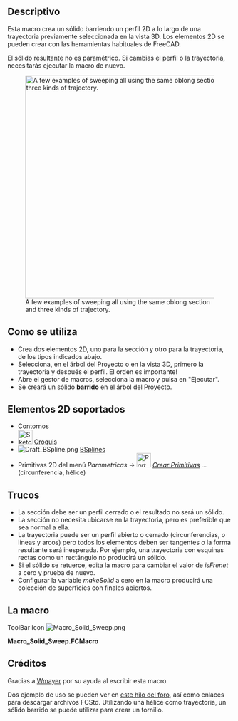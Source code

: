 <languages/>
{{Macro/es
|Name=Solid Sweep
|Icon=Macro_Solid_Sweep.png
|Translate=Solid Sweep
|Description=Crea un sólido barriendo un perfil a lo largo de una trayectoria.
|Author=Normandc
|Version=1.0
|Date=2011-12-03
|FCVersion=All
|Download=[https://www.freecadweb.org/wiki/images/6/6d/Macro_Solid_Sweep.png ToolBar Icon]
}}

==Descriptivo==
Esta macro crea un sólido barriendo un perfil 2D a lo largo de una trayectoria previamente seleccionada en la vista 3D. Los elementos 2D se pueden crear con las herramientas habituales de FreeCAD.

El sólido resultante no es paramétrico. Si cambias el perfil o la trayectoria, necesitarás ejecutar la macro de nuevo.

[[File:Solid_sweep.png‎|500px|A few examples of sweeping all using the same oblong section and three kinds of trajectory.]]

<div class="mw-translate-fuzzy">
== Como se utiliza ==

* Crea dos elementos 2D, uno para la sección y otro para la trayectoria, de los tipos indicados abajo.
* Selecciona, en el árbol del Proyecto o en la vista 3D, primero la trayectoria y después el perfil. El orden es importante!
* Abre el gestor de macros, selecciona la macro y pulsa en "Ejecutar".
* Se creará un sólido '''barrido''' en el árbol del Proyecto.
</div>

<div class="mw-translate-fuzzy">
== Elementos 2D soportados ==

* Contornos
* [[Image:Sketcher_NewSketch.png|32px]] [[Sketcher Workbench/es|Croquis]]
* [[Image:Draft_BSpline.png]] [[Draft BSpline/es|BSplines]]
* Primitivas 2D del menú ''Parametricas → [[Image:Part_CreatePrimitives.png|32px]] [[Part_CreatePrimitives/es|Crear Primitivas]] ...'' (circunferencia, hélice)
</div>

== Trucos ==

* La sección debe ser un perfil cerrado o el resultado no será un sólido.
* La sección no necesita ubicarse en la trayectoria, pero es preferible que sea normal a ella.
* La trayectoria puede ser un perfil abierto o cerrado (circunferencias, o líneas y arcos) pero todos los elementos deben ser tangentes o la forma resultante será inesperada. Por ejemplo, una trayectoria con esquinas rectas como un rectángulo no producirá un sólido.
* Si el sólido se retuerce, edita la macro para cambiar el valor de ''isFrenet'' a cero y prueba de nuevo.
* Configurar la variable ''makeSolid'' a cero en la macro producirá una colección de superficies con finales abiertos.

== La macro ==

ToolBar Icon [[Image:Macro_Solid_Sweep.png]]

'''Macro_Solid_Sweep.FCMacro'''

{{MacroCode|code=
import Part, FreeCAD, math, PartGui, FreeCADGui
from FreeCAD import Base

# get the selected objects, with first selection for the trajectory and second for the section
s = FreeCADGui.Selection.getSelection()
try:
     shape1=s[0].Shape
     shape2=s[1].Shape
except:
     print "Wrong selection"

traj = Part.Wire([shape1])
section = Part.Wire([shape2])

# create Part objec in the current document
myObject=App.ActiveDocument.addObject("Part::Feature","Sweep")

# variable makeSolid = 1 to create solid, 0 to create surfaces
makeSolid = True #1
isFrenet = True #1

# create a 3D shape and assigh it to the current document
Sweep = Part.Wire(traj).makePipeShell([section],makeSolid,isFrenet)
myObject.Shape = Sweep

}}


== Créditos ==

Gracias a [[User:Wmayer|Wmayer]] por su ayuda al escribir esta macro.

Dos ejemplo de uso se pueden ver en [http://forum.freecadweb.org/viewtopic.php?f=8&t=1222&start=50#p11120 este hilo del foro], así como enlaces para descargar archivos FCStd. Utilizando una hélice como trayectoria, un sólido barrido se puede utilizar para crear un tornillo.